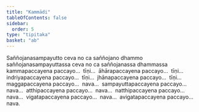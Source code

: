 ```yaml
---
title: "Kammādi"
tableOfContents: false
sidebar:
  order: 5
type: "tipitaka"
basket: "ab"
---
```



<DynamicBreadcrumb />

<Division number="110">

<Paragraph number="1599">
Saññojanasampayutto ceva no ca saññojano dhammo saññojanasampayuttassa ceva no ca saññojanassa dhammassa kammapaccayena paccayo…  tīṇi…  āhārapaccayena paccayo…  tīṇi…  indriyapaccayena paccayo…  tīṇi…  jhānapaccayena paccayo…  tīṇi…  maggapaccayena paccayo…  nava…  sampayuttapaccayena paccayo…  nava…  atthipaccayena paccayo…  nava…  natthipaccayena paccayo…  nava…  vigatapaccayena paccayo…  nava…  avigatapaccayena paccayo…  nava.
</Paragraph>
</Division>